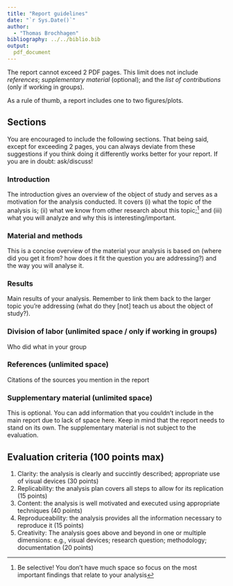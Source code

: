 ```yaml
---
title: "Report guidelines"
date: "`r Sys.Date()`"
author:
  - "Thomas Brochhagen"
bibliography: ../../biblio.bib
output:
  pdf_document
---
```




The report cannot exceed 2 PDF pages. This limit does not include *references*; *supplementary material* (optional); and the *list of contributions* (only if working in groups). 

As a rule of thumb, a report includes one to two figures/plots.

## Sections 
You are encouraged to include the following sections. That being said, except for exceeding 2 pages, you can always deviate from these suggestions if you think doing it differently works better for your report. If you are in doubt: ask/discuss!

### Introduction 
The introduction gives an overview of the object of study and serves as a motivation for the analysis conducted. It covers (i) what the topic of the analysis is; (ii) what we know from other research about this topic;^[Be selective! You don't have much space so focus on the most important findings that relate to your analysis] and (iii) what you will analyze and why this is interesting/important.

### Material and methods
This is a concise overview of the material your analysis is based on (where did you get it from? how does it fit the question you are addressing?) and the way you will analyse it.

### Results
Main results of your analysis. Remember to link them back to the larger topic you're addressing (what do they [not] teach us about the object of study?).

### Division of labor (unlimited space / only if working in groups)
Who did what in your group

### References (unlimited space)
Citations of the sources you mention in the report

### Supplementary material (unlimited space)
This is optional. You can add information that you couldn't include in the main report due to lack of space here. Keep in mind that the report needs to stand on its own. The supplementary material is not subject to the evaluation.

## Evaluation criteria (100 points max)

  1. Clarity: the analysis is clearly and succintly described; appropriate use of visual devices (30 points)
  2. Replicability: the analysis plan covers all steps to allow for its replication (15 points)
  3. Content: the analysis is well motivated and executed using appropriate techniques (40 points)
  4. Reproduceability: the analysis provides all the information necessary to reproduce it (15 points)
  5. Creativity: The analysis goes above and beyond in one or multiple dimensions: e.g., visual devices; research question; methodology; documentation (20 points)